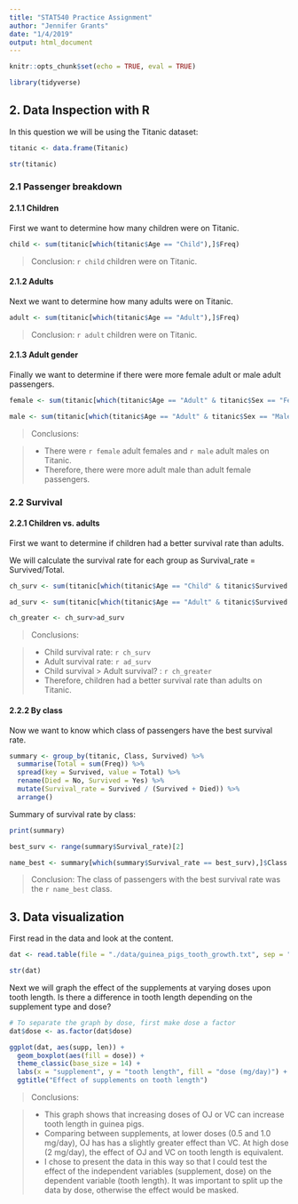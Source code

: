 ```yaml
---
title: "STAT540 Practice Assignment"
author: "Jennifer Grants"
date: "1/4/2019"
output: html_document
---
```


```r
knitr::opts_chunk$set(echo = TRUE, eval = TRUE)
```

```r
library(tidyverse)
```


## 2. Data Inspection with R

In this question we will be using the Titanic dataset:

```r
titanic <- data.frame(Titanic)

str(titanic)
```


### 2.1 Passenger breakdown

#### 2.1.1 Children

First we want to determine how many children were on Titanic.

```r
child <- sum(titanic[which(titanic$Age == "Child"),]$Freq)
```

> Conclusion: `r child` children were on Titanic.


#### 2.1.2 Adults

Next we want to determine how many adults were on Titanic.

```r
adult <- sum(titanic[which(titanic$Age == "Adult"),]$Freq)
```

> Conclusion: `r adult` children were on Titanic.


#### 2.1.3 Adult gender

Finally we want to determine if there were more female adult or male adult passengers.

```r
female <- sum(titanic[which(titanic$Age == "Adult" & titanic$Sex == "Female"),]$Freq)

male <- sum(titanic[which(titanic$Age == "Adult" & titanic$Sex == "Male"),]$Freq)
```

> Conclusions: 

> * There were `r female` adult females and `r male` adult males on Titanic.
* Therefore, there were more adult male than adult female passengers.



### 2.2 Survival

#### 2.2.1 Children vs. adults

First we want to determine if children had a better survival rate than adults.

We will calculate the survival rate for each group as Survival_rate = Survived/Total.

```r
ch_surv <- sum(titanic[which(titanic$Age == "Child" & titanic$Survived == "Yes"),]$Freq) / sum(titanic[which(titanic$Age == "Child"),]$Freq)

ad_surv <- sum(titanic[which(titanic$Age == "Adult" & titanic$Survived == "Yes"),]$Freq) / sum(titanic[which(titanic$Age == "Adult"),]$Freq)

ch_greater <- ch_surv>ad_surv
```

> Conclusions:  

> * Child survival rate: `r ch_surv`  
* Adult survival rate: `r ad_surv`  
* Child survival > Adult survival? : `r ch_greater`  
* Therefore, children had a better survival rate than adults on Titanic.  


#### 2.2.2 By class

Now we want to know which class of passengers have the best survival rate.

```r
summary <- group_by(titanic, Class, Survived) %>%
  summarise(Total = sum(Freq)) %>%
  spread(key = Survived, value = Total) %>%
  rename(Died = No, Survived = Yes) %>%
  mutate(Survival_rate = Survived / (Survived + Died)) %>%
  arrange()
```


Summary of survival rate by class:

```r
print(summary)
```

```r
best_surv <- range(summary$Survival_rate)[2]

name_best <- summary[which(summary$Survival_rate == best_surv),]$Class
```

> Conclusion: The class of passengers with the best survival rate was the `r name_best` class.



## 3. Data visualization

First read in the data and look at the content.

```r
dat <- read.table(file = "./data/guinea_pigs_tooth_growth.txt", sep = "\t", header = TRUE)
```

```r
str(dat)
```



Next we will graph the effect of the supplements at varying doses upon tooth length. Is there a difference in tooth length depending on the supplement type and dose?

```r
# To separate the graph by dose, first make dose a factor
dat$dose <- as.factor(dat$dose)

ggplot(dat, aes(supp, len)) +
  geom_boxplot(aes(fill = dose)) +
  theme_classic(base_size = 14) +
  labs(x = "supplement", y = "tooth length", fill = "dose (mg/day)") +
  ggtitle("Effect of supplements on tooth length")
```

> Conclusions:

> * This graph shows that increasing doses of OJ or VC can increase tooth length in guinea pigs.   
* Comparing between supplements, at lower doses (0.5 and 1.0 mg/day), OJ has has a slightly greater effect than VC. At high dose (2 mg/day), the effect of OJ and VC on tooth length is equivalent.  
* I chose to present the data in this way so that I could test the effect of the independent variables (supplement, dose) on the dependent variable (tooth length). It was important to split up the data by dose, otherwise the effect would be masked.  
